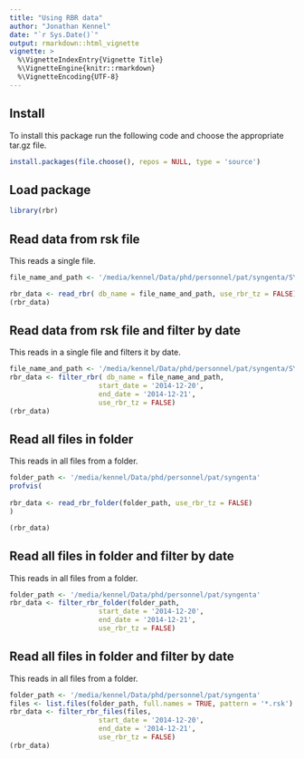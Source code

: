```yaml
---
title: "Using RBR data"
author: "Jonathan Kennel"
date: "`r Sys.Date()`"
output: rmarkdown::html_vignette
vignette: >
  %\VignetteIndexEntry{Vignette Title}
  %\VignetteEngine{knitr::rmarkdown}
  %\VignetteEncoding{UTF-8}
---
```

## Install

To install this package run the following code and choose the appropriate tar.gz file.

```r
install.packages(file.choose(), repos = NULL, type = 'source')
```


## Load package
```r
library(rbr)
```

## Read data from rsk file

This reads a single file.

```r
file_name_and_path <- '/media/kennel/Data/phd/personnel/pat/syngenta/SYN UW1 Baro P1 - 077653_20150410_1435.rsk'

rbr_data <- read_rbr( db_name = file_name_and_path, use_rbr_tz = FALSE)
(rbr_data)

```


## Read data from rsk file and filter by date

This reads in a single file and filters it by date.

```r
file_name_and_path <- '/media/kennel/Data/phd/personnel/pat/syngenta/SYN UW1 Baro P1 - 077653_20150410_1435.rsk'
rbr_data <- filter_rbr( db_name = file_name_and_path, 
                      start_date = '2014-12-20', 
                      end_date = '2014-12-21', 
                      use_rbr_tz = FALSE)
(rbr_data)

```

## Read all files in folder

This reads in all files from a folder.

```r

folder_path <- '/media/kennel/Data/phd/personnel/pat/syngenta'
profvis(
  
rbr_data <- read_rbr_folder(folder_path, use_rbr_tz = FALSE)
)

(rbr_data)
```


## Read all files in folder and filter by date

This reads in all files from a folder.

```r

folder_path <- '/media/kennel/Data/phd/personnel/pat/syngenta'
rbr_data <- filter_rbr_folder(folder_path, 
                      start_date = '2014-12-20', 
                      end_date = '2014-12-21',
                      use_rbr_tz = FALSE)

```


## Read all files in folder and filter by date

This reads in all files from a folder.

```r

folder_path <- '/media/kennel/Data/phd/personnel/pat/syngenta'
files <- list.files(folder_path, full.names = TRUE, pattern = '*.rsk')
rbr_data <- filter_rbr_files(files, 
                      start_date = '2014-12-20', 
                      end_date = '2014-12-21', 
                      use_rbr_tz = FALSE)
(rbr_data)
```
